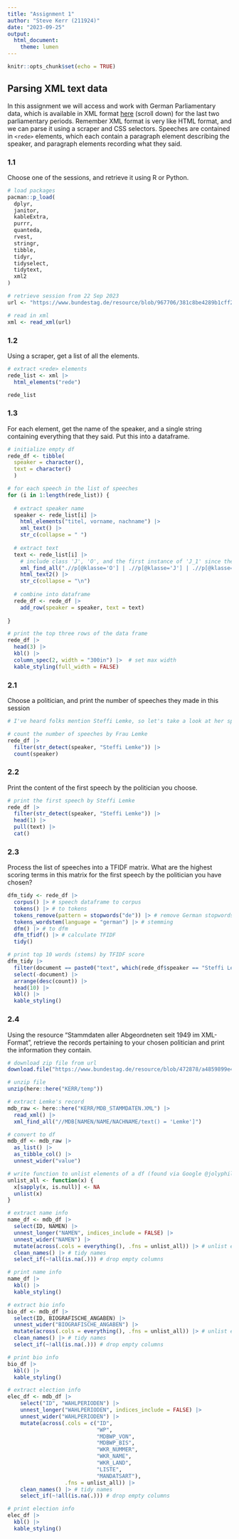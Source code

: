 ```yaml
---
title: "Assignment 1"
author: "Steve Kerr (211924)"
date: "2023-09-25"
output: 
  html_document:
    theme: lumen
---
```


```r
knitr::opts_chunk$set(echo = TRUE)
```

## Parsing XML text data

In this assignment we will access and work with German Parliamentary data, which is available in XML format [here](https://www.bundestag.de/services/opendata) (scroll down) for the last two parliamentary periods. Remember XML format is very like HTML format, and we can parse it using a scraper and CSS selectors. Speeches are contained in `<rede>` elements, which each contain a paragraph element describing the speaker, and paragraph elements recording what they said.

### 1.1 

Choose one of the sessions, and retrieve it using R or Python. 

```r
# load packages
pacman::p_load(
  dplyr,
  janitor,
  kableExtra,
  purrr,
  quanteda,
  rvest,
  stringr,
  tibble,
  tidyr,
  tidyselect,
  tidytext,
  xml2
)

# retrieve session from 22 Sep 2023
url <- "https://www.bundestag.de/resource/blob/967706/381c8be4289b1cff2ca33f8d641d2333/20123-data.xml"

# read in xml
xml <- read_xml(url)
```

### 1.2 

Using a scraper, get a list of all the <rede> elements. 

```r
# extract <rede> elements
rede_list <- xml |> 
  html_elements("rede")

rede_list
```

### 1.3 

For each element, get the name of the speaker, and a single string containing everything that they said. Put this into a dataframe. 

```r
# initialize empty df
rede_df <- tibble(
  speaker = character(),
  text = character()
  )

# for each speech in the list of speeches
for (i in 1:length(rede_list)) {
  
  # extract speaker name
  speaker <- rede_list[i] |> 
    html_elements("titel, vorname, nachname") |> 
    xml_text() |> 
    str_c(collapse = " ")
  
  # extract text
  text <- rede_list[i] |> 
    # include class 'J', 'O', and the first instance of 'J_1' since these are relevant to the speech
    xml_find_all(".//p[@klasse='O'] | .//p[@klasse='J'] | .//p[@klasse='J_1'][position() < last()]") |>
    html_text2() |> 
    str_c(collapse = "\n")
  
  # combine into dataframe
  rede_df <- rede_df |> 
    add_row(speaker = speaker, text = text)
  
}

# print the top three rows of the data frame
rede_df |> 
  head(3) |> 
  kbl() |> 
  column_spec(2, width = "300in") |>  # set max width
  kable_styling(full_width = FALSE) 
```

### 2.1 

Choose a politician, and print the number of speeches they made in this session

```r
# I've heard folks mention Steffi Lemke, so let's take a look at her speeches

# count the number of speeches by Frau Lemke
rede_df |> 
  filter(str_detect(speaker, "Steffi Lemke")) |> 
  count(speaker)
```

### 2.2 

Print the content of the first speech by the politician you choose.

```r
# print the first speech by Steffi Lemke
rede_df |> 
  filter(str_detect(speaker, "Steffi Lemke")) |> 
  head(1) |> 
  pull(text) |> 
  cat()
```

### 2.3 

Process the list of speeches into a TFIDF matrix. What are the highest scoring terms in this matrix for the first speech by the politician you have chosen?

```r
dfm_tidy <- rede_df |> 
  corpus() |> # speech dataframe to corpus
  tokens() |> # to tokens
  tokens_remove(pattern = stopwords("de")) |> # remove German stopwords
  tokens_wordstem(language = "german") |> # stemming
  dfm() |> # to dfm
  dfm_tfidf() |> # calculate TFIDF
  tidy()

# print top 10 words (stems) by TFIDF score
dfm_tidy |> 
  filter(document == paste0("text", which(rede_df$speaker == "Steffi Lemke"))) |> # filter for Frau Lemke's speech
  select(-document) |> 
  arrange(desc(count)) |> 
  head(10) |> 
  kbl() |> 
  kable_styling()
```

### 2.4 

Using the resource "Stammdaten aller Abgeordneten seit 1949 im XML-Format", retrieve the records pertaining to your chosen politician and print the information they contain.

```r
# download zip file from url
download.file("https://www.bundestag.de/resource/blob/472878/a4859899e44a7cab1a8233e5dd69f2f3/MdB-Stammdaten-data.zip", "temp")

# unzip file
unzip(here::here("KERR/temp"))

# extract Lemke's record
mdb_raw <- here::here("KERR/MDB_STAMMDATEN.XML") |>
  read_xml() |> 
  xml_find_all("//MDB[NAMEN/NAME/NACHNAME/text() = 'Lemke']") 

# convert to df 
mdb_df <- mdb_raw |> 
  as_list() |> 
  as_tibble_col() |> 
  unnest_wider("value")

# write function to unlist elements of a df (found via Google @jolyphil)
unlist_all <- function(x) { 
  x[sapply(x, is.null)] <- NA
  unlist(x)
}

# extract name info
name_df <- mdb_df |> 
  select(ID, NAMEN) |> 
  unnest_longer("NAMEN", indices_include = FALSE) |> 
  unnest_wider("NAMEN") |> 
  mutate(across(.cols = everything(), .fns = unlist_all)) |> # unlist everything
  clean_names() |> # tidy names
  select_if(~!all(is.na(.))) # drop empty columns

# print name info
name_df |> 
  kbl() |> 
  kable_styling()

# extract bio info
bio_df <- mdb_df |> 
  select(ID, BIOGRAFISCHE_ANGABEN) |> 
  unnest_wider("BIOGRAFISCHE_ANGABEN") |> 
  mutate(across(.cols = everything(), .fns = unlist_all)) |> # unlist everything
  clean_names() |> # tidy names
  select_if(~!all(is.na(.))) # drop empty columns

# print bio info
bio_df |> 
  kbl() |> 
  kable_styling()

# extract election info
elec_df <- mdb_df |>
    select("ID", "WAHLPERIODEN") |>
    unnest_longer("WAHLPERIODEN", indices_include = FALSE) |>
    unnest_wider("WAHLPERIODEN") |>
    mutate(across(.cols = c("ID",
                            "WP",
                            "MDBWP_VON",
                            "MDBWP_BIS",
                            "WKR_NUMMER",
                            "WKR_NAME",
                            "WKR_LAND",
                            "LISTE",
                            "MANDATSART"),
                  .fns = unlist_all)) |> 
    clean_names() |> # tidy names
    select_if(~!all(is.na(.))) # drop empty columns

# print election info
elec_df |> 
  kbl() |> 
  kable_styling()
```

